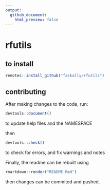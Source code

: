 ```yaml
---
output:
  github_document:
    html_preview: false
---
```


# rfutils

## to install

```r
remotes::install_github("faskally/rfutils")
```


## contributing

After making changes to the code, run:
```r
devtools::document()
```
to update help files and the NAMESPACE

then
```r
devtools::check()
```
to check for errors, and fix warnings and notes

Finally, the readme can be rebuilt using
```r
rmarkdown::render("README.Rmd")
```

then changes can be commited and pushed.
